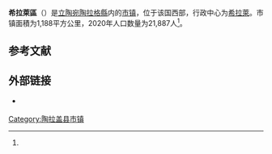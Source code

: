 {{noteTA
|1=zh-cn:陶拉盖;zh-hk:陶拉蓋;zh-tw:陶拉格;
}}
{{Infobox settlement
| name                    = 希拉萊區
| native_name             = Šilalės rajono savivaldybė
| native_name_lang        = lt
| settlement_type         = [[立陶宛市鎮|市镇]]
| image_skyline           = Šoninis fasadas, Šilalės bažnyčia .JPG
| image_caption           = 位于希拉萊的天主教堂
| image_flag              = 
| flag_size               = 125px
| image_shield            = Coat of arms of Šilalė.svg
| shield_size             = 75px
| image_map               = Silale dst.svg
| map_caption             = 希拉萊區在立陶宛的位置
| coordinates             = 
| coor_pinpoint           = 
| coordinates_footnotes   = 
| subdivision_type        = [[世界政區索引|国家]]
| subdivision_name        = {{LIT}}
| subdivision_type1       = 传统地区
| subdivision_name1       = [[萨莫吉希亚|萨莫吉希亚]]
| subdivision_type2       = [[立陶宛縣份|县份]]
| subdivision_name2       = [[陶拉格縣|陶拉格縣]]
| established_title       = 
| established_date        = 
| seat_type               = 行政中心
| seat                    = [[希拉萊|希拉萊]]
| unit_pref               = Metric
| area_total_km2          = 1188
| area_rank               = 
| area_note               = 
| area_footnotes          = <ref name=VLE>{{cite encyclopedia | encyclopedia = Visuotinė lietuvių enciklopedija | title = Šilalės rajono savivaldybė | url = https://www.vle.lt/straipsnis/silales-rajono-savivaldybe/ | access-date = 2021-07-18 | language = lt | edition =  | date = 2014 | publisher = Mokslo ir enciklopedijų leidybos institutas | volume = 24 | location = Vilnius | archive-date = 2021-10-23 | archive-url = https://web.archive.org/web/20211023034723/https://www.vle.lt/straipsnis/silales-rajono-savivaldybe/ | dead-url = no }}</ref>
| population_as_of        = 2020年
| population_total        = 21887
| population_density_km2  = auto
| population_note         = 
| population_footnotes    = <ref name=VLE/>
| timezone1               = [[欧洲东部时间|EET]]
| utc_offset1             = +2
| timezone1_DST           = [[欧洲东部夏令时间|EEST]]
| utc_offset1_DST         = +3
| postal_code_type        = 邮政编码
| postal_code             = 
| area_code_type          = 
| area_code               = 449
| iso_code                = 
| website                 = {{URL|https://www.silale.lt/}}
| footnotes               = 
}}
'''希拉萊區'''（{{lang-lt|Šilalės rajono savivaldybė}}）是[[立陶宛|立陶宛]][[陶拉格縣|陶拉格縣]]内的[[立陶宛市鎮|市镇]]，位于该国西部，行政中心为[[希拉萊|希拉萊]]。市镇面積为1,188平方公里，2020年人口数量为21,887人<ref name=VLE/>。

== 参考文献 ==
{{Reflist}}

== 外部链接 ==
{{commonscat|Šilalė District Municipality|position=left}}
* {{Official site|https://www.silale.lt/}} {{lt icon}} {{en}}

{{DEFAULTSORT:Silale}}
[[Category:陶拉盖县市镇|Category:陶拉盖县市镇]]